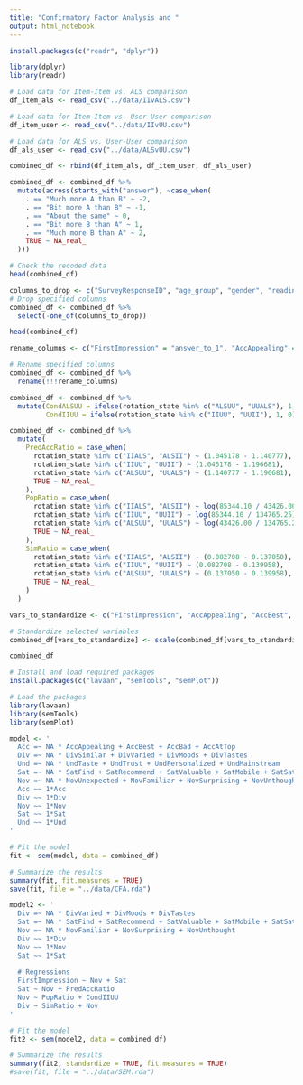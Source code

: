 ```yaml
---
title: "Confirmatory Factor Analysis and "
output: html_notebook
---
```


```r
install.packages(c("readr", "dplyr"))
```
```r
library(dplyr)
library(readr)
```

```r
# Load data for Item-Item vs. ALS comparison
df_item_als <- read_csv("../data/IIvALS.csv")

# Load data for Item-Item vs. User-User comparison
df_item_user <- read_csv("../data/IIvUU.csv")

# Load data for ALS vs. User-User comparison
df_als_user <- read_csv("../data/ALSvUU.csv")
```
```r
combined_df <- rbind(df_item_als, df_item_user, df_als_user)
```

```r
combined_df <- combined_df %>%
  mutate(across(starts_with("answer"), ~case_when(
    . == "Much more A than B" ~ -2,
    . == "Bit more A than B" ~ -1,
    . == "About the same" ~ 0,
    . == "Bit more B than A" ~ 1,
    . == "Much more B than A" ~ 2,
    TRUE ~ NA_real_
  )))

# Check the recoded data
head(combined_df)
```
```r
columns_to_drop <- c("SurveyResponseID", "age_group", "gender", "reading_platform", "book_frequency", "genre", "sessionId", "answer_to_14")
# Drop specified columns
combined_df <- combined_df %>%
  select(-one_of(columns_to_drop))
```
```r
head(combined_df)
```
```r
rename_columns <- c("FirstImpression" = "answer_to_1", "AccAppealing" = "answer_to_2", "AccBest" = "answer_to_3", "AccBad" = "answer_to_4", "AccAtTop" = "answer_to_5", "DivSimilar" = "answer_to_6", "DivVaried" = "answer_to_7", "DivMoods" = "answer_to_8", "DivTastes" = "answer_to_9", "UndTaste" = "answer_to_10", "UndTrust" = "answer_to_11", "UndPersonalized" = "answer_to_12", "UndMainstream" = "answer_to_13", "SatFind" = "answer_to_15", "SatRecommend" = "answer_to_16", "SatValuable" = "answer_to_17", "SatMobile" = "answer_to_18", "SatSat" = "answer_to_19", "NovUnexpected" = "answer_to_20", "NovFamiliar" = "answer_to_21", "NovSurprising" = "answer_to_22", "NovUnthought" = "answer_to_23", "NovFewerNew" = "answer_to_24")

# Rename specified columns
combined_df <- combined_df %>%
  rename(!!!rename_columns)
```
```r
combined_df <- combined_df %>%
  mutate(CondALSUU = ifelse(rotation_state %in% c("ALSUU", "UUALS"), 1, 0),
         CondIIUU = ifelse(rotation_state %in% c("IIUU", "UUII"), 1, 0))
```
```r
combined_df <- combined_df %>%
  mutate(
    PredAccRatio = case_when(
      rotation_state %in% c("IIALS", "ALSII") ~ (1.045178 - 1.140777),
      rotation_state %in% c("IIUU", "UUII") ~ (1.045178 - 1.196681),
      rotation_state %in% c("ALSUU", "UUALS") ~ (1.140777 - 1.196681),
      TRUE ~ NA_real_
    ),
    PopRatio = case_when(
      rotation_state %in% c("IIALS", "ALSII") ~ log(85344.10 / 43426.00),
      rotation_state %in% c("IIUU", "UUII") ~ log(85344.10 / 134765.25),
      rotation_state %in% c("ALSUU", "UUALS") ~ log(43426.00 / 134765.25),
      TRUE ~ NA_real_
    ),
    SimRatio = case_when(
      rotation_state %in% c("IIALS", "ALSII") ~ (0.082708 - 0.137050),
      rotation_state %in% c("IIUU", "UUII") ~ (0.082708 - 0.139958),
      rotation_state %in% c("ALSUU", "UUALS") ~ (0.137050 - 0.139958),
      TRUE ~ NA_real_
    )
  )
```

```r
vars_to_standardize <- c("FirstImpression", "AccAppealing", "AccBest", "AccBad", "AccAtTop", "DivSimilar", "DivVaried", "DivMoods", "DivTastes", "UndTaste", "UndTrust", "UndPersonalized", "UndMainstream", "SatFind", "SatRecommend", "SatValuable", "SatMobile",  "SatSat", "NovUnexpected", "NovFamiliar", "NovSurprising", "NovUnthought", "NovFewerNew", "CondALSUU", "CondIIUU")

# Standardize selected variables
combined_df[vars_to_standardize] <- scale(combined_df[vars_to_standardize])
```

```r
combined_df
```
```r
# Install and load required packages
install.packages(c("lavaan", "semTools", "semPlot"))
```
```r
# Load the packages
library(lavaan)
library(semTools)
library(semPlot)
```
```r
model <- '
  Acc =~ NA * AccAppealing + AccBest + AccBad + AccAtTop
  Div =~ NA * DivSimilar + DivVaried + DivMoods + DivTastes 
  Und =~ NA * UndTaste + UndTrust + UndPersonalized + UndMainstream
  Sat =~ NA * SatFind + SatRecommend + SatValuable + SatMobile + SatSat
  Nov =~ NA * NovUnexpected + NovFamiliar + NovSurprising + NovUnthought + NovFewerNew
  Acc ~~ 1*Acc
  Div ~~ 1*Div
  Nov ~~ 1*Nov
  Sat ~~ 1*Sat
  Und ~~ 1*Und
'

# Fit the model
fit <- sem(model, data = combined_df)

# Summarize the results
summary(fit, fit.measures = TRUE)
save(fit, file = "../data/CFA.rda")
```
```r
model2 <- '
  Div =~ NA * DivVaried + DivMoods + DivTastes 
  Sat =~ NA * SatFind + SatRecommend + SatValuable + SatMobile + SatSat
  Nov =~ NA * NovFamiliar + NovSurprising + NovUnthought
  Div ~~ 1*Div
  Nov ~~ 1*Nov
  Sat ~~ 1*Sat
  
  # Regressions
  FirstImpression ~ Nov + Sat
  Sat ~ Nov + PredAccRatio
  Nov ~ PopRatio + CondIIUU
  Div ~ SimRatio + Nov
'

# Fit the model
fit2 <- sem(model2, data = combined_df)

# Summarize the results
summary(fit2, standardize = TRUE, fit.measures = TRUE)
#save(fit, file = "../data/SEM.rda")
```

